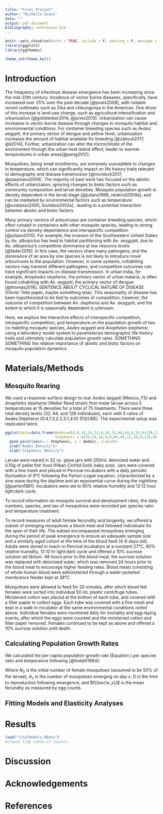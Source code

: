 ```yaml
---
title: "Final Project"
author: "Michelle Evans"
date: ""
output: pdf_document
bibliography: references.bib
---
```


```r
knitr::opts_chunk$set(echo = TRUE, include = F, warning = F, message = F)
library(ggplot2)
library(ggthemes)
```

```r
theme_set(theme_bw())
```


# Introduction

The frequency of infectious disease emergence has been increasing since the mid-20th century. Incidence of vector borne diseases, specifically, have increased over 25% over the past decade [@jones2008], with notable recent outbreaks such as Zika and chikungunya in the Americas. One driver of this increase is land-use change, such as agricultural intensification and urbanization [@gottdenker2014, @jones2013]. Urbanization can cause increases in vector-borne disease through changes to mosquito habitat and environmental conditions. For container breeding species such as *Aedes aegypti*, the primary vector of dengue and yellow fever, urbanization increases the amount of habitat available for breeding [@zahouli2017, @li2014]. Further, urbanization can alter the microclimate of the environment through the urban heat island effect, leader to warmer temperatures in urban areas[@peng2012]. 

Mosquitoes, being small ectotherms, are extremely susceptible to changes in temperature, which can significantly impact on life history traits relevant to demography and disease transmission [@murdock2017, @paaijmans2009]. The majority of past work has focused on the abiotic effects of urbanization, ignoring changes to biotic factors such as community composition and larval densities.  Mosquito population growth is density dependent in the larval stage [@juliano1998, reiskind2009a], and can be mediated by environmental factors such as temperature [@costanzo2005, lounibos2002a] , leading to a potential interaction between abiotic and biotic factors.

Many primary vectors of arboviruses are container breeding species, which often cohabit in containers with other mosquito species, leading to strong control via density-dependence and interspecific competition [@juliano2010]. For example, the invasion of the Southeastern United States by *Ae. albopictus* has lead to habitat partitioning with *Ae. aeygypti*, due to *Ae. albopictus*'s competitive dominance at low resource levels [@fader2016]. In this case, the vectors share many pathogens, and the dominance of an area by one species is not likely to introduce novel arboviruses to the population. However, in some systems, cohabiting vectors may transmit different pathogens, and competitive outcomes can have significant impacts on disease transmission. In urban India, for example, *Anopheles stephensi*, the primary vector of urban malaria, is often found cohabiting with *Ae. aegypti*, the primary vector of dengue [@thomas2016]. SENTENCE ABOUT CYCLICAL NATURE OF DISEASE (Olivier Telle paper, maybe something else). This seasonality of disease has been hypothesized to be tied to outcomes of competition, however, the outcome of competition between *An. stephensi* and *Ae. aeygypti*, and the extent to which it is seasonally dependent is unknown.

Here, we explore the interactive effects of interspecific competition, intraspecific competition, and temperature on the population growth of two co-habiting mosquito species, *Aedes aegypti* and *Anopheles stephensi*, using a laboratory model system to parameterize demographic life history traits and ultimately calculate population grwoth rates. SOMETHING SOMETHING the relative importance of abiotic and biotic factors on mosquito population dynamics.

# Materials/Methods

## Mosquito Rearing

We used a response surface design to rear  *Aedes aegypti* (Mexico, F5) and *Anopheles stephensi* (Walter Reed strain) first-instar larvae across 5 temperatures at 15 densities for a total of 75 treatments. There were three total density levels (32, 64, and 128 individuals), each with 5 ratios of Aedes:Stephensi (0:4,1:3,2:2,3:1,4:0) (FIGURE). The experimental setup was replicated twice.

```r
ggplot(data=data.frame(Aedes=c(0,8,16,24,32,0,16,32,48,64,0,32,64,96,128), 
                       Stephensi = c(32,24,16,8,0,64,48,32,16,0,128,96,64,32,0)))+
  geom_point(aes(x = Stephensi, y = Aedes), size=6)+
  ylab("Aedes Density")+
  xlab("Stephensi Density")
```


Larvae were reared in 32 oz. glass jars with 250mL deionized water and 0.10g of pellet fish food (Hikari Cichlid Gold, baby size). Jars were covered with a fine mesh and placed in Percival incubators with a daily periodic fluctuation of 9&deg;C following the Parton-Logan equation, characterized by a sine wave during the daytime and an exponential curve during the nighttime [@parton1981]. Incubators were set to 80\% relative humidity and 12:12 hour light:dark cycle.

To record information on mosquito survival and development rates, the daily numbers, species, and sex of mosquitoes were recorded per species ratio and temperature treatment.

To record measures of adult female fecundity and longevity, we offered a subset of emerging mosquitoes a blood meal and followed individuals for the span of their life. The subset encompassed mosquitoes emerging during the period of peak emergence to ensure an adequate sample size and a similarly aged cohort at the time of the blood feed (4-6 days old). Adults were stored in reach-in Percival incubators at a constant 27&deg;C, 80\% relative humidity, 12:12 hr light:dark cycle and offered a 10\%  sucrose solution *ad libitum*. 48 hours prior to the blood meal, the sucrose solution was replaced with deionized water, which was removed 24 hours prior to the blood meal to encourage higher feeding rates. Blood meals consisting of whole human blood were administered through a water-jacketed membrance feeder kept at 38&deg;C. 

Mosquitoes were allowed to feed for 20 minutes, after which blood fed females were sorted into individual 50 mL plastic centrifuge tubes. Moistened cotton was placed at the bottom of each tube, and covered with a filter paper to collect eggs. Each tube was covered with a fine mesh and kept in a walk-in incubator at the same environmental conditions noted above. Individual females were monitored daily for mortality and egg-laying events, after which the eggs were counted and the moistened cotton and filter paper removed. Females continued to be kept as above and offered a 10\% sucrose solution until death.

## Calculating Population Growth Rates

We calculated the per capita population growth rate (Equation \ref{eq:1}) per species ratio and temperature following [@livdahl1984]:

\begin{equation} \label{eq:1}
r' = \frac{ln(\frac{1}{N_0}\sum_{x}^{ }{A_x}f(\bar{w_x}))}{D+\frac{\sum_{x}^{ }xA_xf(\bar{w_x})}{\sum_{x}^{ }A_xf(\bar{w_x})}}
\end{equation}

Where $N_0$ is the initial number of female mosquitoes (assumed to be 50\% of the larvae), $A_x$ is the number of mosquitoes emerging on day $x$, $D$ is the time to reproduction following emergence, and $f(\bar{w_x})$ is the mean fecundity as measured by egg counts.

## Fitting Models and Elasticity Analyses



# Results

```r
load("finalModels.RData")
#create tidy table of results

```


# Discussion

# Acknowledgements

# References